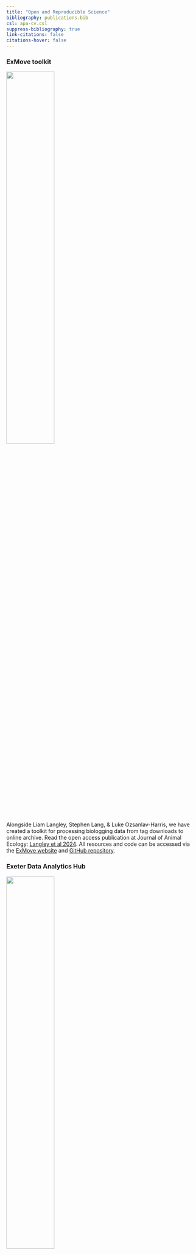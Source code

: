 ```yaml
---
title: "Open and Reproducible Science"
bibliography: publications.bib
csl: apa-cv.csl
suppress-bibliography: true
link-citations: false
citations-hover: false
---
```


### ExMove toolkit

::: column-margin
![](images/ExMove_hex_sticker.png){width="50%"}
:::

Alongside Liam Langley, Stephen Lang, & Luke Ozsanlav-Harris, we have created a toolkit for processing biologging data from tag downloads to online archive. Read the open access publication at Journal of Animal Ecology: [Langley et al 2024](https://besjournals.onlinelibrary.wiley.com/doi/10.1111/1365-2656.14111). All resources and code can be accessed via the [ExMove website](https://exmove.github.io/) and [GitHub repository](https://github.com/ExMove/ExMove).

### Exeter Data Analytics Hub

::: column-margin
![](images/ExeDataHub_hex_sticker.png){width="50%"}
:::

I am part of a team of Early Career Researchers promoting open and reproducible data science at the University of Exeter's penryn campus by delivering monthly workshops and talks, and sharing reproducible coding resources. Find upcoming and previous talks, alongside useful introductions and walkthroughs on common research programming activities, on the [ExeDataHub website](https://exeter-data-analytics.github.io/).

### R Code

Find the code for this website and my previous projects via [my GitHub page](https://github.com/AliceTrevail)
